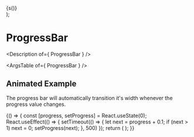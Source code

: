 

  <div
    style={{
      padding: 20,
    }}
  >
    {s()}
  </div>
);

<Meta title="Components/Progress/ProgressBar" />

# ProgressBar

<Description of={ ProgressBar } />

<Canvas>
  <Story name="ProgressBar">
    <ProgressBar progress={0.6} aria-label="Create Deal Progress" />
  </Story>
</Canvas>

<ArgsTable of={ ProgressBar } />

## Animated Example

The progress bar will automatically transition it's width whenever
the progress value changes.

<Canvas>
  <Story name="Animated Example">
    <Example>
    {() => {
      const [progress, setProgress] = React.useState(0);
      React.useEffect(() => {
        setTimeout(() => {
          let next = progress + 0.1;
          if (next > 1) next = 0;
          setProgress(next);
        }, 500)
      });
      return (
        <ProgressBar
          progress={progress}
          aria-label="Create Deal Progress"
        />
      );
    }}
    </Example>
  </Story>
</Canvas>
